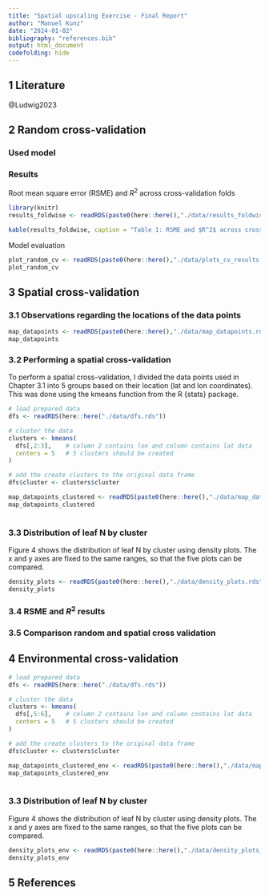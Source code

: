```yaml
---
title: "Spatial upscaling Exercise - Final Report"
author: "Manuel Kunz"
date: "2024-01-02"
bibliography: "references.bib"
output: html_document
codefolding: hide
---
```


## 1 Literature

@Ludwig2023

## 2 Random cross-validation
### Used model

### Results 
Root mean square error (RSME) and $R^2$ across cross-validation folds
```r
library(knitr)
results_foldwise <- readRDS(paste0(here::here(),"./data/results_foldwise.rds"))

kable(results_foldwise, caption = "Table 1: RSME and $R^2$ across cross-validation folds")
```
Model evaluation
```r
plot_random_cv <- readRDS(paste0(here::here(),"./data/plots_cv_results.rds"))
plot_random_cv
```


## 3 Spatial cross-validation

### 3.1 Observations regarding the locations of the data points


```r
map_datapoints <- readRDS(paste0(here::here(),"./data/map_datapoints.rds"))
map_datapoints
```





### 3.2 Performing a spatial cross-validation
To perform a spatial cross-validation, I divided the data points used in Chapter 3.1 into 5 groups based on their location (lat and lon coordinates). This was done using the kmeans function from the R {stats} package.

```r
# load prepared data
dfs <- readRDS(here::here("./data/dfs.rds"))

# cluster the data
clusters <- kmeans(
  dfs[,2:3],    # column 2 contains lon and column contains lat data
  centers = 5   # 5 clusters should be created
)

# add the create clusters to the original data frame
dfs$cluster <- clusters$cluster
```

```r
     
map_datapoints_clustered <- readRDS(paste0(here::here(),"./data/map_datapoints_clustered.rds"))
map_datapoints_clustered
      
```

### 3.3 Distribution of leaf N by cluster
Figure 4 shows the distribution of leaf N by cluster using density plots. The x and y axes are fixed to the same ranges, so that the five plots can be compared.

```r
density_plots <- readRDS(paste0(here::here(),"./data/density_plots.rds"))
density_plots
```


### 3.4 RSME and $R^2$ results



### 3.5 Comparison random and spatial cross validation

## 4 Environmental cross-validation
```r
# load prepared data
dfs <- readRDS(here::here("./data/dfs.rds"))

# cluster the data
clusters <- kmeans(
  dfs[,5:6],    # column 2 contains lon and column contains lat data
  centers = 5   # 5 clusters should be created
)

# add the create clusters to the original data frame
dfs$cluster <- clusters$cluster
```

```r
     
map_datapoints_clustered_env <- readRDS(paste0(here::here(),"./data/map_datapoints_clustered_env.rds"))
map_datapoints_clustered_env
      
```

### 3.3 Distribution of leaf N by cluster
Figure 4 shows the distribution of leaf N by cluster using density plots. The x and y axes are fixed to the same ranges, so that the five plots can be compared.

```r
density_plots_env <- readRDS(paste0(here::here(),"./data/density_plots_env.rds"))
density_plots_env
```





## 5 References
